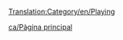 [[Translation:Category/en/Playing]]

{{en/Bilingual box| ca
| Els articles directament relacionats amb el joc estan ací.
| ''Articles directly relating to playing the game are here.''}}

[[ca/Pàgina principal]]